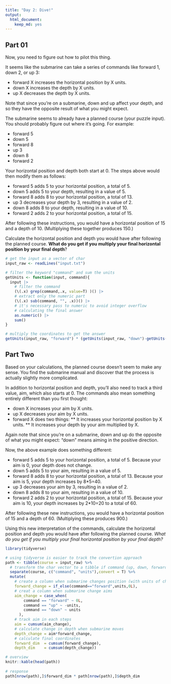 ```yaml
---
title: "Day 2: Dive!"
output:
  html_document:
    keep_md: yes
---
```


## Part 01

Now, you need to figure out how to pilot this thing.

It seems like the submarine can take a series of commands like forward 1, down 2, or up 3:

* forward X increases the horizontal position by X units.
* down X increases the depth by X units.
* up X decreases the depth by X units.

Note that since you're on a submarine, down and up affect your depth, and so they have the opposite result of what you might expect.

The submarine seems to already have a planned course (your puzzle input). You should probably figure out where it's going. For example:

* forward 5
* down 5
* forward 8
* up 3
* down 8
* forward 2

Your horizontal position and depth both start at 0. The steps above would then modify them as follows:

* forward 5 adds 5 to your horizontal position, a total of 5.
* down 5 adds 5 to your depth, resulting in a value of 5.
* forward 8 adds 8 to your horizontal position, a total of 13.
* up 3 decreases your depth by 3, resulting in a value of 2.
* down 8 adds 8 to your depth, resulting in a value of 10.
* forward 2 adds 2 to your horizontal position, a total of 15.

After following these instructions, you would have a horizontal position of 15 and a depth of 10. (Multiplying these together produces 150.)

Calculate the horizontal position and depth you would have after following the planned course. **What do you get if you multiply your final horizontal position by your final depth**?

```r

# get the input as a vector of char
input_raw <- readLines("input.txt")

# filter the keyword "command" and sum the units
getUnits <- function(input, command){
  input |> 
    # filter the command
    (\(.x) grep(command,.x, value=T) )() |>
    # extract only the numeric part
    (\(.x) sub(command, "", .x))() |>
    # it's necessary pass to numeric to avoid integer overflow 
    # calculating the final answer
    as.numeric() |>
    sum()
}

# multiply the coordinates to get the answer
getUnits(input_raw, "forward") * (getUnits(input_raw, "down")-getUnits(input_raw, "up"))

```

## Part Two

Based on your calculations, the planned course doesn't seem to make any sense. You find the submarine manual and discover that the process is actually slightly more complicated.

In addition to horizontal position and depth, you'll also need to track a third value, aim, which also starts at 0. The commands also mean something entirely different than you first thought:

* down X increases your aim by X units.
* up X decreases your aim by X units.
* forward X does two things:
** It increases your horizontal position by X units.
** It increases your depth by your aim multiplied by X.

Again note that since you're on a submarine, down and up do the opposite of what you might expect: "down" means aiming in the positive direction.

Now, the above example does something different:

* forward 5 adds 5 to your horizontal position, a total of 5. Because your aim is 0, your depth does not change.
* down 5 adds 5 to your aim, resulting in a value of 5.
* forward 8 adds 8 to your horizontal position, a total of 13. Because your aim is 5, your depth increases by 8*5=40.
* up 3 decreases your aim by 3, resulting in a value of 2.
* down 8 adds 8 to your aim, resulting in a value of 10.
* forward 2 adds 2 to your horizontal position, a total of 15. Because your aim is 10, your depth increases by 2*10=20 to a total of 60.

After following these new instructions, you would have a horizontal position of 15 and a depth of 60. (Multiplying these produces 900.)

Using this new interpretation of the commands, calculate the horizontal position and depth you would have after following the planned course. *What do you get if you multiply your final horizontal position by your final depth?*

```r
library(tidyverse)

# using tidyverse is easier to track the convertion approach
path <- tibble(course = input_raw) %>% 
  # transform the char vector to a tibble if command (up, down, forward) and a unit value
  separate(course, c("command", "units"),convert = T) %>% 
  mutate(
    # create a column when submarine changes position (with units of change)
    forward_change = if_else(command=="forward",units,0L),
    # creat a column when submarine change aims
    aim_change = case_when(
        command == "forward" ~ 0L,
        command == "up" ~ -units,
        command == "down" ~ units
      ),
    # track aim in each steps
    aim = cumsum(aim_change),
    # calculate change in depth when submarine moves
    depth_change = aim*forward_change,
    # calculate final coordinates
    forward_dim  = cumsum(forward_change),
    depth_dim    = cumsum(depth_change))

# overview
knitr::kable(head(path))
  
# response
path[nrow(path),]$forward_dim * path[nrow(path),]$depth_dim
```

